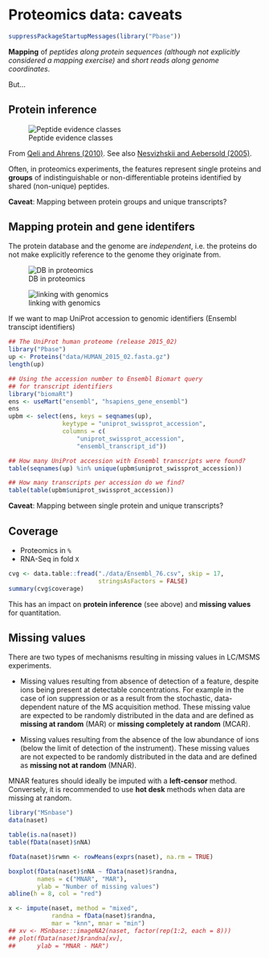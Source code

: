 # Proteomics data: caveats

```r
suppressPackageStartupMessages(library("Pbase"))
```

**Mapping** of *peptides along protein sequences (although not
  explicitly considered a mapping exercise)* and *short reads along
  genome coordinates*.

But...

## Protein inference

<!-- ![Basic peptide grouping](./figures/F5.large.jpg) -->


![Peptide evidence classes](./figures/nbt0710-647-F2.gif)

From [Qeli and Ahrens (2010)](http://www.ncbi.nlm.nih.gov/pubmed/20622826).
See also [Nesvizhskii and Aebersold (2005)](http://www.ncbi.nlm.nih.gov/pubmed/16009968).

Often, in proteomics experiments, the features represent single
proteins and **groups** of indistinguishable or non-differentiable
proteins identified by shared (non-unique) peptides.

**Caveat**: Mapping between protein groups and unique transcripts?

## Mapping protein and gene identifers

The protein database and the genome are _independent_, i.e. the
proteins do not make explicitly reference to the genome they originate
from.

![DB in proteomics](./figures/indep-prot-db.png)

![linking with genomics](./figures/gen-prot-db.png)

If we want to map UniProt accession to genomic identifiers (Ensembl
transcipt identifiers)

```r
## The UniProt human proteome (release 2015_02)
library("Pbase")
up <- Proteins("data/HUMAN_2015_02.fasta.gz")
length(up)

## Using the accession number to Ensembl Biomart query
## for transcript identifiers
library("biomaRt")
ens <- useMart("ensembl", "hsapiens_gene_ensembl")
ens
upbm <- select(ens, keys = seqnames(up),
               keytype = "uniprot_swissprot_accession",
               columns = c(
                   "uniprot_swissprot_accession",
                   "ensembl_transcript_id"))
```

```r
## How many UniProt accession with Ensembl transcripts were found?
table(seqnames(up) %in% unique(upbm$uniprot_swissprot_accession))
```

```r
## How many transcripts per accession do we find?
table(table(upbm$uniprot_swissprot_accession))
```
**Caveat**: Mapping between single protein and unique transcripts?

## Coverage

- Proteomics in `%`
- RNA-Seq in fold `X`

```r
cvg <- data.table::fread("./data/Ensembl_76.csv", skip = 17,
                         stringsAsFactors = FALSE)
summary(cvg$coverage)
```

This has an impact on **protein inference** (see above) and **missing
values** for quantitation.

## Missing values

 There are two types of mechanisms resulting in missing values in
 LC/MSMS experiments.

- Missing values resulting from absence of detection of a feature,
  despite ions being present at detectable concentrations.  For
  example in the case of ion suppression or as a result from the
  stochastic, data-dependent nature of the MS acquisition
  method. These missing value are expected to be randomly distributed
  in the data and are defined as **missing at random** (MAR) or
  **missing completely at random** (MCAR).

- Missing values resulting from the absence of the low abundance of
  ions (below the limit of detection of the instrument). These missing
  values are not expected to be randomly distributed in the data and
  are defined as **missing not at random** (MNAR).

MNAR features should ideally be imputed with a **left-censor**
method. Conversely, it is recommended to use **hot desk** methods when
data are missing at random.

```r
library("MSnbase")
data(naset)

table(is.na(naset))
table(fData(naset)$nNA)

fData(naset)$rwmn <- rowMeans(exprs(naset), na.rm = TRUE)

boxplot(fData(naset)$nNA ~ fData(naset)$randna,
        names = c("MNAR", "MAR"),
        ylab = "Number of missing values")
abline(h = 8, col = "red")

x <- impute(naset, method = "mixed",
            randna = fData(naset)$randna,
            mar = "knn", mnar = "min")
## xv <- MSnbase:::imageNA2(naset, factor(rep(1:2, each = 8)))
## plot(fData(naset)$randna[xv],
##      ylab = "MNAR - MAR")
```


